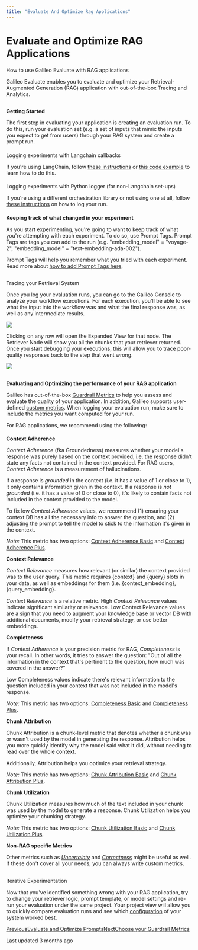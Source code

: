 ```yaml
---
title: "Evaluate And Optimize Rag Applications"
---
```


# Evaluate and Optimize RAG Applications

How to use Galileo Evaluate with RAG applications

Galileo Evaluate enables you to evaluate and optimize your Retrieval-Augmented Generation (RAG) application with out-of-the-box Tracing and Analytics.

## 

[](#getting-started)

**Getting Started**

The first step in evaluating your application is creating an evaluation run. To do this, run your evaluation set (e.g. a set of inputs that mimic the inputs you expect to get from users) through your RAG system and create a prompt run.

#### 

[](#logging-experiments-with-langchain-callbacks)

Logging experiments with Langchain callbacks

If you're using LangChain, follow [these instructions](/galileo/gen-ai-studio-products/galileo-evaluate/quickstart/integrating-evaluate-into-my-existing-application#langchain) or [this code example](/galileo/gen-ai-studio-products/galileo-evaluate/how-to/using-prompt-with-chains-or-multi-step-workflows/examples-with-langchain) to learn how to do this.

#### 

[](#logging-experiments-with-python-logger-for-non-langchain-set-ups)

Logging experiments with Python logger (for non-Langchain set-ups)

If you're using a different orchestration library or not using one at all, follow [these instructions](/galileo/gen-ai-studio-products/galileo-evaluate/quickstart/integrating-evaluate-into-my-existing-application#custom-logging) on how to log your run.

#### 

[](#keeping-track-of-what-changed-in-your-experiment)

**Keeping track of what changed in your experiment**

As you start experimenting, you're going to want to keep track of what you're attempting with each experiment. To do so, use Prompt Tags. Prompt Tags are tags you can add to the run (e.g. "embedding\_model" = "voyage-2", "embedding\_model" = "text-embedding-ada-002").

Prompt Tags will help you remember what you tried with each experiment. Read more about [how to add Prompt Tags here](/galileo/gen-ai-studio-products/galileo-evaluate/how-to/adding-tags-to-prompt-runs).

## 

[](#tracing-your-retrieval-system)

Tracing your Retrieval System

Once you log your evaluation runs, you can go to the Galileo Console to analyze your workflow executions. For each execution, you'll be able to see what the input into the workflow was and what the final response was, as well as any intermediate results.

![](https://docs.rungalileo.io/~gitbook/image?url=https%3A%2F%2F1924900477-files.gitbook.io%2F%7E%2Ffiles%2Fv0%2Fb%2Fgitbook-x-prod.appspot.com%2Fo%2Fspaces%252F4jVWiQpRqmi04OnqZmn2%252Fuploads%252F5Wk0WPrY2IWP5q2Z9zfJ%252Fimage.png%3Falt%3Dmedia%26token%3D67539488-768b-458d-b364-4b1f269f3f31&width=768&dpr=4&quality=100&sign=aa4b0608&sv=1)

Clicking on any row will open the Expanded View for that node. The Retriever Node will show you all the chunks that your retriever returned. Once you start debugging your executions, this will allow you to trace poor-quality responses back to the step that went wrong.

![](https://docs.rungalileo.io/~gitbook/image?url=https%3A%2F%2F1924900477-files.gitbook.io%2F%7E%2Ffiles%2Fv0%2Fb%2Fgitbook-x-prod.appspot.com%2Fo%2Fspaces%252F4jVWiQpRqmi04OnqZmn2%252Fuploads%252FHnoWsrZ3jKziqLgUsQeC%252Fimage.png%3Falt%3Dmedia%26token%3D7c371bb9-34fd-49c8-b292-de4b6574f678&width=768&dpr=4&quality=100&sign=a18ade7&sv=1)

## 

[](#evaluating-and-optimizing-the-performance-of-your-rag-application)

**Evaluating and Optimizing the performance of your RAG application**

Galileo has out-of-the-box [Guardrail Metrics](/galileo/gen-ai-studio-products/guardrail-store) to help you assess and evaluate the quality of your application. In addition, Galileo supports user-defined [custom metrics](/galileo/gen-ai-studio-products/galileo-evaluate/how-to/choosing-your-guardrail-metrics). When logging your evaluation run, make sure to include the metrics you want computed for your run.

For RAG applications, we recommend using the following:

#### 

[](#context-adherence)

**Context Adherence**

_Context Adherence_ (fka Groundedness) measures whether your model's response was purely based on the context provided, i.e. the response didn't state any facts not contained in the context provided. For RAG users, _Context Adherence_ is a measurement of hallucinations.

If a response is _grounded_ in the context (i.e. it has a value of 1 or close to 1), it only contains information given in the context. If a response is _not grounded_ (i.e. it has a value of 0 or close to 0), it's likely to contain facts not included in the context provided to the model.

To fix low _Context Adherence_ values, we recommend (1) ensuring your context DB has all the necessary info to answer the question, and (2) adjusting the prompt to tell the model to stick to the information it's given in the context.

_Note:_ This metric has two options: [Context Adherence Basic](/galileo/gen-ai-studio-products/guardrail-store/context-adherence/context-adherence-basic) and [Context Adherence Plus](/galileo/gen-ai-studio-products/guardrail-store/context-adherence/groundedness).

**Context Relevance**

_Context Relevance_ measures how relevant (or similar) the context provided was to the user query. This metric requires {context} and {query} slots in your data, as well as embeddings for them (i.e. {context\_embedding}, {query\_embedding}.

_Context Relevance_ is a relative metric. High _Context Relevance_ values indicate significant similarity or relevance. Low Context Relevance values are a sign that you need to augment your knowledge base or vector DB with additional documents, modify your retrieval strategy, or use better embeddings.

**Completeness**

If _Context Adherence_ is your precision metric for RAG, _Completeness_ is your recall. In other words, it tries to answer the question: "Out of all the information in the context that's pertinent to the question, how much was covered in the answer?"

Low Completeness values indicate there's relevant information to the question included in your context that was not included in the model's response.

_Note:_ This metric has two options: [Completeness Basic](/galileo/gen-ai-studio-products/guardrail-store/completeness/completeness-basic) and [Completeness Plus](/galileo/gen-ai-studio-products/guardrail-store/completeness/completeness).

**Chunk Attribution**

Chunk Attribution is a chunk-level metric that denotes whether a chunk was or wasn't used by the model in generating the response. Attribution helps you more quickly identify why the model said what it did, without needing to read over the whole context.

Additionally, Attribution helps you optimize your retrieval strategy.

_Note:_ This metric has two options: [Chunk Attribution Basic](/galileo/gen-ai-studio-products/guardrail-store/chunk-attribution/chunk-attribution-basic) and [Chunk Attribution Plus](/galileo/gen-ai-studio-products/guardrail-store/chunk-attribution/chunk-attribution).

**Chunk Utilization**

Chunk Utilization measures how much of the text included in your chunk was used by the model to generate a response. Chunk Utilization helps you optimize your chunking strategy.

_Note:_ This metric has two options: [Chunk Utilization Basic](/galileo/gen-ai-studio-products/guardrail-store/chunk-utilization/chunk-utilization-basic) and [Chunk Utilization Plus](/galileo/gen-ai-studio-products/guardrail-store/chunk-utilization/chunk-utilization).

**Non-RAG specific Metrics**

Other metrics such as [_Uncertainty_](/galileo/gen-ai-studio-products/guardrail-store/uncertainty) and [_Correctness_](/galileo/gen-ai-studio-products/guardrail-store/factuality) might be useful as well. If these don't cover all your needs, you can always write custom metrics.

## 

[](#iterative-experimentation)

Iterative Experimentation

Now that you've identified something wrong with your RAG application, try to change your retriever logic, prompt template, or model settings and re-run your evaluation under the same project. Your project view will allow you to quickly compare evaluation runs and see which [configuration](/galileo/gen-ai-studio-products/galileo-evaluate/how-to/using-prompt-with-rag-or-vector-databases#keeping-track-of-what-changed-in-your-experiment) of your system worked best.

[PreviousEvaluate and Optimize Prompts](/galileo/gen-ai-studio-products/galileo-evaluate/how-to/evaluate-and-optimize-prompts)[NextChoose your Guardrail Metrics](/galileo/gen-ai-studio-products/galileo-evaluate/how-to/choosing-your-guardrail-metrics)

Last updated 3 months ago
